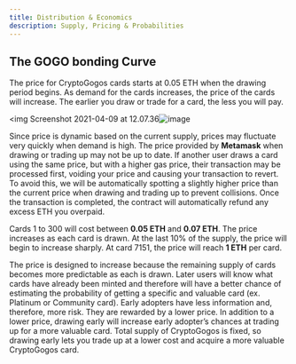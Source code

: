 ```yaml
---
title: Distribution & Economics
description: Supply, Pricing & Probabilities
---
```

## **The GOGO bonding Curve**

The price for CryptoGogos cards starts at 0.05 ETH when the drawing period begins. As demand for the cards increases, the price of the cards will increase. The earlier you draw or trade for a card, the less you will pay.

<img
Screenshot 2021-04-09 at 12.07.36![image](https://user-images.githubusercontent.com/78494380/114165345-a32a4800-992c-11eb-9784-befa6150ffb3.png)
<br/>

Since price is dynamic based on the current supply, prices may fluctuate very quickly when demand is high. The price provided by **Metamask** when drawing or trading up may not be up to date. If another user draws a card using the same price, but with a higher gas price, their transaction may be processed first, voiding your price and causing your transaction to revert. To avoid this, we will be automatically spotting a slightly higher price than the current price when drawing and trading up to prevent collisions. Once the transaction is completed, the contract will automatically refund any excess ETH you overpaid.

Cards 1 to 300 will cost between **0.05 ETH** and **0.07 ETH**. The price increases as each card is drawn. At the last 10% of the supply, the price will begin to increase sharply. At card 7151, the price will reach **1 ETH** per card.

The price is designed to increase because the remaining supply of cards becomes more predictable as each is drawn. Later users will know what cards have already been minted and therefore will have a better chance of estimating the probability of getting a specific and valuable card (ex. Platinum or Community card). Early adopters have less information and, therefore, more risk. They are rewarded by a lower price. In addition to a lower price, drawing early will increase early adopter’s chances at trading up for a more valuable card. Total supply of CryptoGogos is fixed, so drawing early lets you trade up at a lower cost and acquire a more valuable CryptoGogos card.
